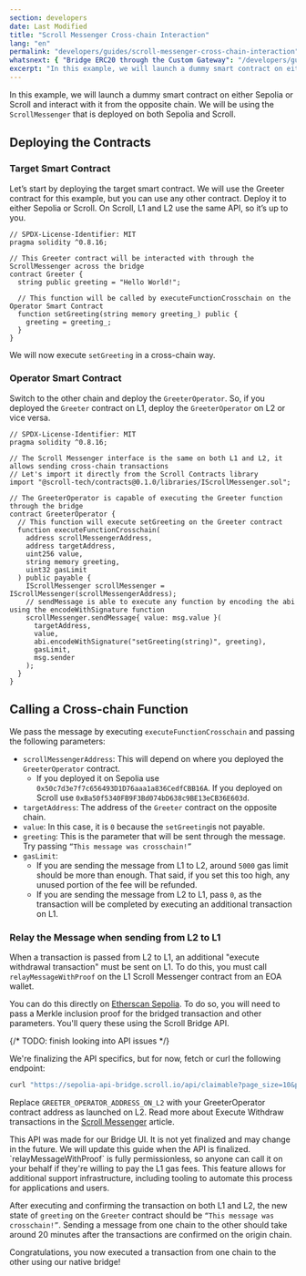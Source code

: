 ```yaml
---
section: developers
date: Last Modified
title: "Scroll Messenger Cross-chain Interaction"
lang: "en"
permalink: "developers/guides/scroll-messenger-cross-chain-interaction"
whatsnext: { "Bridge ERC20 through the Custom Gateway": "/developers/guides/bridge-erc20-through-the-custom-gateway" }
excerpt: "In this example, we will launch a dummy smart contract on either Sepolia or Scroll Sepolia testnet and interact with it from the opposite chain."
---
```



In this example, we will launch a dummy smart contract on either Sepolia or Scroll and interact
with it from the opposite chain. We will be using the `ScrollMessenger` that is deployed on both
Sepolia and Scroll.

## Deploying the Contracts

### Target Smart Contract

Let’s start by deploying the target smart contract. We will use the Greeter contract for this
example, but you can use any other contract. Deploy it to either Sepolia or Scroll. On Scroll, L1
and L2 use the same API, so it’s up to you.

```solidity
// SPDX-License-Identifier: MIT
pragma solidity ^0.8.16;

// This Greeter contract will be interacted with through the ScrollMessenger across the bridge
contract Greeter {
  string public greeting = "Hello World!";

  // This function will be called by executeFunctionCrosschain on the Operator Smart Contract
  function setGreeting(string memory greeting_) public {
    greeting = greeting_;
  }
}
```

We will now execute `setGreeting` in a cross-chain way.

### Operator Smart Contract

Switch to the other chain and deploy the `GreeterOperator`. So, if you deployed the `Greeter` contract on L1, deploy the `GreeterOperator` on L2 or vice versa.

```solidity
// SPDX-License-Identifier: MIT
pragma solidity ^0.8.16;

// The Scroll Messenger interface is the same on both L1 and L2, it allows sending cross-chain transactions
// Let's import it directly from the Scroll Contracts library
import "@scroll-tech/contracts@0.1.0/libraries/IScrollMessenger.sol";

// The GreeterOperator is capable of executing the Greeter function through the bridge
contract GreeterOperator {
  // This function will execute setGreeting on the Greeter contract
  function executeFunctionCrosschain(
    address scrollMessengerAddress,
    address targetAddress,
    uint256 value,
    string memory greeting,
    uint32 gasLimit
  ) public payable {
    IScrollMessenger scrollMessenger = IScrollMessenger(scrollMessengerAddress);
    // sendMessage is able to execute any function by encoding the abi using the encodeWithSignature function
    scrollMessenger.sendMessage{ value: msg.value }(
      targetAddress,
      value,
      abi.encodeWithSignature("setGreeting(string)", greeting),
      gasLimit,
      msg.sender
    );
  }
}
```

## Calling a Cross-chain Function

We pass the message by executing `executeFunctionCrosschain` and passing the following parameters:

- `scrollMessengerAddress`: This will depend on where you deployed the `GreeterOperator` contract.
  - If you deployed it on Sepolia use `0x50c7d3e7f7c656493D1D76aaa1a836CedfCBB16A`. If you deployed on Scroll use `0xBa50f5340FB9F3Bd074bD638c9BE13eCB36E603d`.
- `targetAddress`: The address of the `Greeter` contract on the opposite chain.
- `value`: In this case, it is `0` because the `setGreeting`is not payable.
- `greeting`: This is the parameter that will be sent through the message. Try passing `“This message was crosschain!”`
- `gasLimit`:
  - If you are sending the message from L1 to L2, around `5000` gas limit should be more than enough. That said, if you set this too high, any unused portion of the fee will be refunded.
  - If you are sending the message from L2 to L1, pass `0`, as the transaction will be completed by executing an additional transaction on L1.

### Relay the Message when sending from L2 to L1

When a transaction is passed from L2 to L1, an additional "execute withdrawal transaction" must be sent on L1. To do this, you must call `relayMessageWithProof` on the L1 Scroll Messenger
contract from an EOA wallet.

You can do this directly on [Etherscan Sepolia](https://sepolia.etherscan.io/address/0x50c7d3e7f7c656493d1d76aaa1a836cedfcbb16a#writeProxyContract#F3).
To do so, you will need to pass a Merkle inclusion proof for the bridged transaction and other parameters. You'll query these using the Scroll Bridge API.

{/* TODO: finish looking into API issues */}

We're finalizing the API specifics, but for now, fetch or curl the following endpoint:

```bash
curl "https://sepolia-api-bridge.scroll.io/api/claimable?page_size=10&page=1&address=GREETER_OPERATOR_ADDRESS_ON_L2"
```

Replace `GREETER_OPERATOR_ADDRESS_ON_L2` with your GreeterOperator contract address as launched on L2. Read more about Execute Withdraw transactions
in the [Scroll Messenger](/developers/l1-and-l2-bridging/the-scroll-messenger) article.

<Aside type="danger" title="Experimental API">
  This API was made for our Bridge UI. It is not yet finalized and may change in the future. We will update this guide
  when the API is finalized.
</Aside>

<Aside type="caution" title="Anyone can execute your L2 → L1 Message">
  `relayMessageWithProof` is fully permissionless, so anyone can call it on your behalf if they're willing to pay the L1
  gas fees. This feature allows for additional support infrastructure, including tooling to automate this process for
  applications and users.
</Aside>

After executing and confirming the transaction on both L1 and L2, the new state of `greeting` on the `Greeter` contract should be `“This message was crosschain!”`. Sending a message from one chain to the other should take around 20 minutes after the transactions are confirmed on the origin chain.

Congratulations, you now executed a transaction from one chain to the other using our native bridge!

